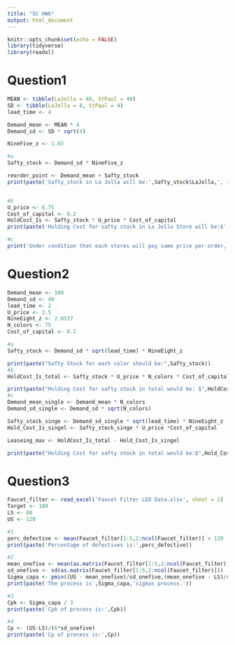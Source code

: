 ```yaml
---
title: "SC HW6"
output: html_document
---
```


```r
knitr::opts_chunk$set(echo = FALSE)
library(tidyverse)
library(readxl)
```

# Question1

```r
MEAN <- tibble(LaJolla = 40, StPaul = 40)
SD <- tibble(LaJolla = 8, StPaul = 4) 
lead_time <- 4

Demand_mean <- MEAN * 4
Demand_sd <- SD * sqrt(4)

NineFive_z <- 1.65

#a
Safty_stock <- Demand_sd * NineFive_z

reorder_point <- Demand_mean + Safty_stock
print(paste('Safty_stock in La Jolla will be:',Safty_stock$LaJolla,', in St Paul will be:',Safty_stock$StPaul,'. Reorder Point in La Jolla is:',reorder_point$LaJolla,', in St Paul is:',reorder_point$StPaul))


#b
U_price <- 8.75
Cost_of_capital <- 0.2
HoldCost_Is <- Safty_stock * U_price * Cost_of_capital
print(paste('Holding Cost for safty stock in La Jolla Store will be:$', HoldCost_Is$LaJolla,'in St Paul will be:$',HoldCost_Is$StPaul))

#c
print('Under condition that each stores will pay same price per order, St Paul Store has higher turns cuz it has less average inventory and thus might spend less time to sale them.')

```

# Question2

```r
Demand_mean <- 100
Demand_sd <- 40
lead_time <- 2
U_price <- 3.5
NineEight_z <- 2.0537
N_colors <- 75
Cost_of_capital <- 0.2

#a
Safty_stock <- Demand_sd * sqrt(lead_time) * NineEight_z

print(paste("Safty Stock for each color should be:",Safty_stock))
#b
HoldCost_Is_total <- Safty_stock * U_price * N_colors * Cost_of_capital

print(paste("Holding Cost for safty stock in total would be: $",HoldCost_Is_total))
#c
Demand_mean_single <- Demand_mean * N_colors
Demand_sd_single <- Demand_sd * sqrt(N_colors)

Safty_stock_singe <- Demand_sd_single * sqrt(lead_time) * NineEight_z
Hold_Cost_Is_singel <- Safty_stock_singe * U_price *Cost_of_capital

Leaseing_max <- HoldCost_Is_total - Hold_Cost_Is_singel

print(paste("Holding Cost for safty stock in total would be:$",Hold_Cost_Is_singel,' if we implement new method of customization. The difference is: $',Leaseing_max/12,', which would be maximum price that Fun Colors should accept if they want benefit from new approach.'))
```

# Question3

```r
Faucet_filter <- read_excel('Faucet Filter LED Data.xlsx', sheet = 2)
Target <- 100
LS <- 80
US <- 120

#1
perc_defective <- mean(Faucet_filter[1:5,2:ncol(Faucet_filter)] > 120 | Faucet_filter[1:5,2:ncol(Faucet_filter)] < 80)
print(paste('Percentage of defectives is:',perc_defective))

#2
mean_onefive <- mean(as.matrix(Faucet_filter[1:5,2:ncol(Faucet_filter)]))
sd_onefive <- sd(as.matrix(Faucet_filter[1:5,2:ncol(Faucet_filter)]))
Sigma_capa <- pmin((US - mean_onefive)/sd_onefive,(mean_onefive - LS)/sd_onefive)
print(paste('The process is',Sigma_capa,'sigmas process.'))

#3
Cpk <- Sigma_capa / 3
print(paste('Cpk of process is:',Cpk))

#4
Cp <- (US-LS)/(6*sd_onefive)
print(paste('Cp of process is:',Cp))
```


